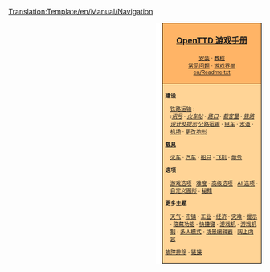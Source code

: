 <noinclude>[[Translation:Template/en/Manual/Navigation]]</noinclude><noinclude></noinclude>
<div style="float:right; padding-left:12px; background:#ffffff;">
<div style="border:1px solid #000000; background:#ffb466; padding:5px; -moz-border-radius-topleft:5px; -moz-border-radius-topright:5px; font-size: 12pt;">
<center><strong><font size="3">[[en/Manual/Main Page|OpenTTD 游戏手册]]</font></strong></center>
<div style="font-size: 8pt; text-align: center;">
[[en/Manual/Installation|安装]] &middot; 
[[zh/Manual/Tutorial/教程|教程]]<br />
[[en/Archive/Community/FAQ|常见问题]] &middot; 
[[en/Manual/Game interface|游戏界面]]<br />
[[en/Readme.txt]]
</div>
</div>
<div style="border:1px solid black; border-top-width: 0px; background:#ffd496; padding:5px; -moz-border-radius-bottomleft:5px; -moz-border-radius-bottomright:8px; font-size: 8pt;">

<div style="width: 186px">
'''建设'''
<div style="margin-left:10px;">
[[en/Manual/Railway construction|铁路运输]] : <br />
:''[[en/Manual/Signals|讯号]]'' &middot; ''[[en/Manual/Railway station|火车站]]'' &middot; ''[[en/Community/Junctionary/Main Page|路口]]'' &middot; ''[[en/Community/Railway Designs|载客量]]'' &middot; ''[[en/Community/Rail Designs|铁路设计及提示]]''
[[en/Manual/Roadway construction|公路运输]] &middot; [[en/Manual/Tramways|电车]] &middot; [[en/Manual/Waterway construction|水道]] &middot; [[en/Manual/Airport construction|机场]] &middot; [[en/Archive/Manual/Settings/Landscape|更改地形]]
</div>
</div>

<div style="width: 186px">
'''[[en/Manual/Vehicles|载具]]'''
<div style="margin-left:10px;">
[[en/Manual/Trains|火车]] &middot; [[en/Manual/Road vehicles|汽车]] &middot; [[en/Manual/Ships|船只]] &middot;
[[en/Manual/Aircraft|飞机]] &middot; [[en/Manual/Orders|命令]]
</div>
</div>

<div style="width: 186px">
'''选项'''
<div style="margin-left:10px;">
[[en/Manual/Game options window|游戏选项]] &middot; [[en/Archive/Manual/Settings/Difficulty|难度]] &middot; [[en/Archive/Manual/Settings/Advanced Settings|高级选项]] &middot; [[en/Manual/AI settings|AI 选项]] &middot;
[[en/Manual/NewGRF|自定义图形]] &middot; [[en/Manual/Cheats|秘籍]]
</div>
</div>

<div style="width: 186px">
'''更多主题'''<br />
<div style="margin-left:10px;">
[[en/Manual/Climates|天气]] &middot; [[en/Manual/Towns|市镇]] &middot; [[en/Manual/Industries|工业]] &middot; [[en/Manual/Economy|经济]] &middot;
[[en/Manual/Disasters|灾难]] &middot; [[en/Manual/Tips|提示]] &middot;
[[en/Manual/Hidden features|隐藏功能]] &middot; [[en/Manual/Hotkeys|快捷键]] &middot;
[[en/Manual/Console|游戏机]] &middot; [[en/Manual/Game Mechanics/Main Page|游戏机制]] &middot;
[[en/Manual/Multiplayer|多人模式]] &middot; [[en/Manual/Scenario editor|场景编辑器]] &middot;
[[en/Manual/Online content|网上内容]]
</div>
</div>

[[zh/Archive/Manual/故障排除|故障排除]] &middot; [[en/Archive/Lists/Links|链接]]
</div>
</div>
<includeonly>[[Category:zh/遊戲手冊|{{PAGENAME}}]]</includeonly>